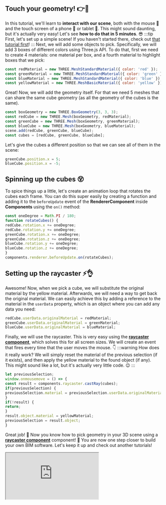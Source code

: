 ## Touch your geometry! 👉🏢
In this tutorial, we'll learn to **interact with our scene**, both with the mouse 🐀 and the touch screen of a phone
📱 or tablet 🍎. This might sound daunting, but it's actually very easy! Let's see **how to do that in 5 minutes**. 😎
:::tip First, let's set up a simple scene!
If you haven't started there, check out [that tutorial first](SimpleScene.mdx)!
:::
Next, we will add some objects to pick. Specifically, we will add 3 boxes of different colors using Three.js API.
To do that, first we need to create 4 materials: one material per box, and a fourth material to highlight boxes that
we pick:

```js
const redMaterial = new THREE.MeshStandardMaterial({ color: 'red' });
const greenMaterial = new THREE.MeshStandardMaterial({ color: 'green' });
const blueMaterial = new THREE.MeshStandardMaterial({ color: 'blue' });
const yellowMaterial = new THREE.MeshBasicMaterial({ color: 'yellow' });
```
Great! Now, we will add the geometry itself. For that we need 5 meshes that can share the same cube geometry
(as all the geometry of the cubes is the same).

```js
const boxGeometry = new THREE.BoxGeometry(3, 3, 3);
const redCube = new THREE.Mesh(boxGeometry, redMaterial);
const greenCube = new THREE.Mesh(boxGeometry, greenMaterial);
const blueCube = new THREE.Mesh(boxGeometry, blueMaterial);
scene.add(redCube, greenCube, blueCube);
const cubes = [redCube, greenCube, blueCube];
```
Let's give the cubes a different position so that we can see all of them in the scene:

```js
greenCube.position.x = 5;
blueCube.position.x = -5;
```
## Spinning up the cubes 😵
To spice things up a little, let's create an animation loop that rotates the cubes each frame. You can do this super
easily by creating a function and adding it to the `beforeUpdate` event of the **RendererComponent** inside
**Components** using the `on()` method:

```js
const oneDegree = Math.PI / 180;
function rotateCubes() {
redCube.rotation.x += oneDegree;
redCube.rotation.y += oneDegree;
greenCube.rotation.x += oneDegree;
greenCube.rotation.z += oneDegree;
blueCube.rotation.y += oneDegree;
blueCube.rotation.z += oneDegree;
}
components.renderer.beforeUpdate.on(rotateCubes);
```
## Setting up the raycaster ⚡👌
Awesome! Now, when we pick a cube, we will substitute the original material by the yellow material. Afterwards, we
will need a way to get back the original material. We can easily achieve this by adding a reference to the material
in the `userData` property, which is an object where you can add any data you need:

```js
redCube.userData.originalMaterial = redMaterial;
greenCube.userData.originalMaterial = greenMaterial;
blueCube.userData.originalMaterial = blueMaterial;
```
Finally, we will use the raycaster. This is very easy using the
**[raycaster component](../api/classes/components.SimpleRaycaster)**, which solves this for all screen sizes.
We will create an event that fires every time that the user moves the mouse. 👇
:::warning How does it really work?
We will simply reset the material of the previous selection (if it exists), and then apply the yellow material to the
found object (if any). This might sound like a lot, but it's actually very little code. 😉
:::

```js
let previousSelection;
window.onmousemove = () => {
const result = components.raycaster.castRay(cubes);
if(previousSelection) {
previousSelection.material = previousSelection.userData.originalMaterial;
}
if(!result) {
return;
}
result.object.material = yellowMaterial;
previousSelection = result.object;
}
```
Great job! 🎉 Now you know how to pick geometry in your 3D scene using a
**[raycaster component](../api/classes/components.SimpleRaycaster)** component! 💪 You are now one step closer
to build your own BIM software. Let's keep it up and check out another tutorials!


  <iframe src="https://ifcjs.github.io/components/src/core/SimpleRaycaster/index.html"></iframe>

  